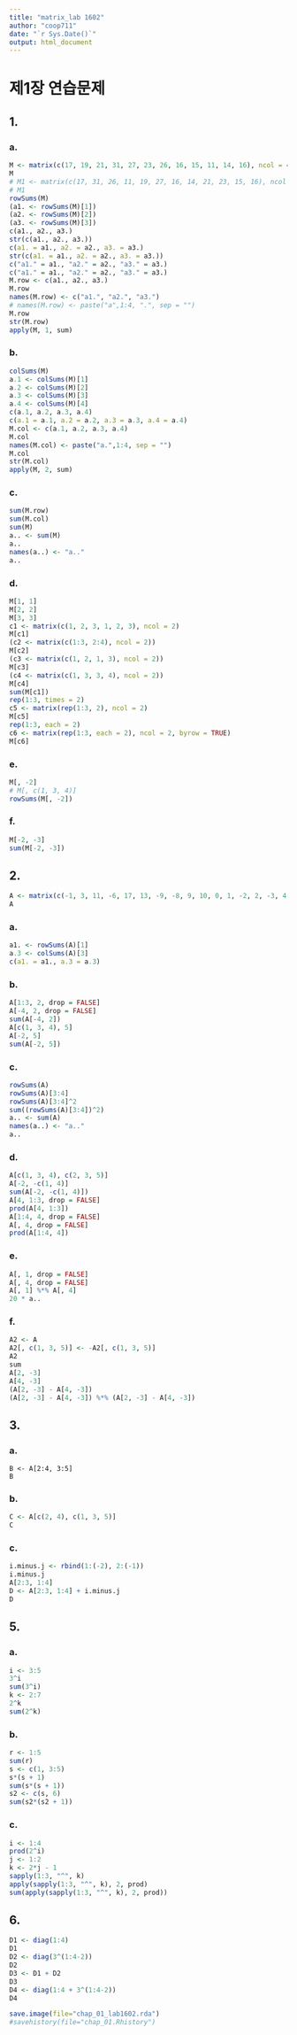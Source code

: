```yaml
---
title: "matrix_lab 1602"
author: "coop711"
date: "`r Sys.Date()`"
output: html_document
---
```


# 제1장 연습문제

## 1.


### a.

```r
M <- matrix(c(17, 19, 21, 31, 27, 23, 26, 16, 15, 11, 14, 16), ncol = 4, nrow = 3)
M
# M1 <- matrix(c(17, 31, 26, 11, 19, 27, 16, 14, 21, 23, 15, 16), ncol = 4, byrow = TRUE)
# M1
rowSums(M)
(a1. <- rowSums(M)[1])
(a2. <- rowSums(M)[2])
(a3. <- rowSums(M)[3])
c(a1., a2., a3.)
str(c(a1., a2., a3.))
c(a1. = a1., a2. = a2., a3. = a3.)
str(c(a1. = a1., a2. = a2., a3. = a3.))
c("a1." = a1., "a2." = a2., "a3." = a3.)
c("a1." = a1., "a2." = a2., "a3." = a3.)
M.row <- c(a1., a2., a3.)
M.row
names(M.row) <- c("a1.", "a2.", "a3.")
# names(M.row) <- paste("a",1:4, ".", sep = "")
M.row
str(M.row)
apply(M, 1, sum)
```

### b.

```r
colSums(M)
a.1 <- colSums(M)[1]
a.2 <- colSums(M)[2]
a.3 <- colSums(M)[3]
a.4 <- colSums(M)[4]
c(a.1, a.2, a.3, a.4)
c(a.1 = a.1, a.2 = a.2, a.3 = a.3, a.4 = a.4)
M.col <- c(a.1, a.2, a.3, a.4)
M.col
names(M.col) <- paste("a.",1:4, sep = "")
M.col
str(M.col)
apply(M, 2, sum)
```

### c.

```r
sum(M.row)
sum(M.col)
sum(M)
a.. <- sum(M)
a..
names(a..) <- "a.."
a..
```

### d.

```r
M[1, 1]
M[2, 2]
M[3, 3]
c1 <- matrix(c(1, 2, 3, 1, 2, 3), ncol = 2)
M[c1]
(c2 <- matrix(c(1:3, 2:4), ncol = 2))
M[c2]
(c3 <- matrix(c(1, 2, 1, 3), ncol = 2))
M[c3]
(c4 <- matrix(c(1, 3, 3, 4), ncol = 2))
M[c4]
sum(M[c1])
rep(1:3, times = 2)
c5 <- matrix(rep(1:3, 2), ncol = 2)
M[c5]
rep(1:3, each = 2)
c6 <- matrix(rep(1:3, each = 2), ncol = 2, byrow = TRUE)
M[c6]
```

### e.

```r
M[, -2]
# M[, c(1, 3, 4)]
rowSums(M[, -2])
```

### f.

```r
M[-2, -3]
sum(M[-2, -3])
```

## 2.

```r
A <- matrix(c(-1, 3, 11, -6, 17, 13, -9, -8, 9, 10, 0, 1, -2, 2, -3, 4, 3, 6, 2, 5), ncol = 5)
A
```

### a.

```r
a1. <- rowSums(A)[1]
a.3 <- colSums(A)[3]
c(a1. = a1., a.3 = a.3)
```

### b.

```r
A[1:3, 2, drop = FALSE]
A[-4, 2, drop = FALSE]
sum(A[-4, 2])
A[c(1, 3, 4), 5]
A[-2, 5]
sum(A[-2, 5])
```

### c.

```r
rowSums(A)
rowSums(A)[3:4]
rowSums(A)[3:4]^2
sum((rowSums(A)[3:4])^2)
a.. <- sum(A)
names(a..) <- "a.."
a..
```

### d.

```r
A[c(1, 3, 4), c(2, 3, 5)]
A[-2, -c(1, 4)]
sum(A[-2, -c(1, 4)])
A[4, 1:3, drop = FALSE]
prod(A[4, 1:3])
A[1:4, 4, drop = FALSE]
A[, 4, drop = FALSE]
prod(A[1:4, 4])
```

### e.

```r
A[, 1, drop = FALSE]
A[, 4, drop = FALSE]
A[, 1] %*% A[, 4]
20 * a..
```

### f.

```r
A2 <- A
A2[, c(1, 3, 5)] <- -A2[, c(1, 3, 5)]
A2
sum
A[2, -3]
A[4, -3]
(A[2, -3] - A[4, -3]) 
(A[2, -3] - A[4, -3]) %*% (A[2, -3] - A[4, -3])
```

## 3.

### a.

```r.
B <- A[2:4, 3:5]
B
```

### b.

```r
C <- A[c(2, 4), c(1, 3, 5)]
C
```

### c.

```r
i.minus.j <- rbind(1:(-2), 2:(-1)) 
i.minus.j
A[2:3, 1:4]
D <- A[2:3, 1:4] + i.minus.j
D
```

## 5.

### a.

```r
i <- 3:5
3^i
sum(3^i)
k <- 2:7
2^k
sum(2^k)
```

### b.

```r
r <- 1:5
sum(r)
s <- c(1, 3:5)
s*(s + 1)
sum(s*(s + 1))
s2 <- c(s, 6)
sum(s2*(s2 + 1))
```

### c.

```r
i <- 1:4
prod(2^i)
j <- 1:2
k <- 2*j - 1
sapply(1:3, "^", k)
apply(sapply(1:3, "^", k), 2, prod)
sum(apply(sapply(1:3, "^", k), 2, prod))
```

## 6.

```r
D1 <- diag(1:4)
D1
D2 <- diag(3^(1:4-2))
D2
D3 <- D1 + D2
D3
D4 <- diag(1:4 + 3^(1:4-2))
D4
```

```r
save.image(file="chap_01_lab1602.rda")
#savehistory(file="chap_01.Rhistory")
```